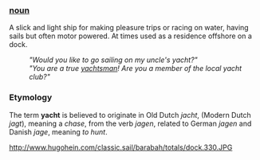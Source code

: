 === [[noun]] ===

A slick and light ship for making pleasure trips or racing on water, having sails but often motor powered. At times used as a residence offshore on a dock. 
:'' "Would you like to go sailing on my uncle's yacht?" ''
:'' "You are a true [[yachtsman]]! Are you a member of the local yacht club?" ''

=== Etymology ===

The term '''yacht''' is believed to originate in Old Dutch  ''jacht'', (Modern Dutch  ''jagt''), meaning a  ''chase'', from the verb  ''jagen'', related to German  ''jagen'' and Danish  ''jage'', meaning  ''to hunt''.

http://www.hugohein.com/classic.sail/barabah/totals/dock.330.JPG